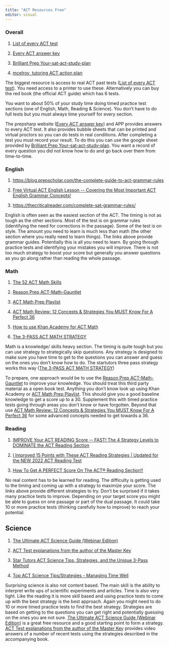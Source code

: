 ```yaml
---
title: "ACT Resources Free"
editor: visual
---
```


### Overall

1.  [List of every ACT test](https://mcelroytutoring.com/lower.php?url=44-official-sat-pdfs-and-82-official-act-pdf-practice-tests-free)

2.  [Every ACT answer key](https://www.prepsharp.com/act-answer-keys/)

3.  [Brilliant Prep Your-sat-act-study-plan](https://learn.brilliantprep.com/p/your-sat-act-study-plan)

4.  [mcelroy  tutoring ACT action plan](https://www.mcelroytutoring.com/blog-post.php?id=1402&title=ACT+Action+Plan%3A+How+to+Study+and+Prepare+for+the+ACT+College+Entrance+Exam)

The biggest resource is access to real ACT past tests ([List of every ACT test](https://mcelroytutoring.com/lower.php?url=44-official-sat-pdfs-and-82-official-act-pdf-practice-tests-free)). You need access to a printer to use these. Alternatively you can buy the red book (the official ACT guide) which has 6 tests.

You want to about 50% of your study time doing timed practice test sections (one of English, Math, Reading & Science). You don't have to do full tests but you must always time yourself for every section.

The prepsharp website ([Every ACT answer key](https://www.prepsharp.com/act-answer-keys/)) and APP provides answers to every ACT test. It also provides bubble sheets that can be printed and virtual proctors so you can do tests in real conditions. After completing a test you must record your result. To do this you can use the google sheet provided by [Brilliant Prep Your-sat-act-study-plan](https://learn.brilliantprep.com/p/your-sat-act-study-plan). You want a record of every question you did not know how to do and go back over them from time-to-time.

### English

1.  <https://blog.prepscholar.com/the-complete-guide-to-act-grammar-rules>

2.  [Free Virtual ACT English Lesson \-- Covering the Most Important ACT English Grammar Concepts!](https://www.youtube.com/watch?v=aG1iEjVZyZY)

3.  <https://thecriticalreader.com/complete-sat-grammar-rules/>

English is often seen as the easiest section of the ACT. The timing is not as tough as the other sections. Most of the test is on grammar rules (identifying the need for corrections in the passage). Some of the test is on style. The amount you need to learn is much less than math (the other section where you really need to learn things). The links above provide grammar guides. Potentially this is all you need to learn. By going through practice tests and identifying your mistakes you will improve. There is not too much strategy to boost your score but generally you answer questions as you go along rather than reading the whole passage.

### Math

1.  [The 52 ACT Math Skills](https://www.youtube.com/playlist?list=PL2AoJMrlAorzqxnsyxAyCrtPjYpTdUiTt)

2.  [Reason Prep ACT-Math-Gauntlet](https://www.scribd.com/document/412819316/ACT-Math-Gauntlet)

3.  [ACT Math Prep Playlist](https://www.youtube.com/playlist?list=PL2ix4u6yN0jJJGYr0zQVsXY0JozcIDWP9)

4.  [ACT Math Review: 12 Concepts & Strategies You MUST Know For A Perfect 36](https://www.youtube.com/watch?v=cU3Ey6daR8c&t=13s)

5.  [How to use Khan Academy for ACT Math](https://netcollegeprep.com/act-prep-khan-academy/)

6.  [The 3-PASS ACT MATH STRATEGY](https://www.youtube.com/watch?v=i3QcEQ7_2Wk)

Math is a knowledge/ skills heavy section. The timing is quite tough but you can use strategy to strategically skip questions. Any strategy is designed to make sure you have time to get to the questions you can answer and guess on the ones you don't know how to do. The startutors three pass strategy works this way ([The 3-PASS ACT MATH STRATEGY](https://www.youtube.com/watch?v=i3QcEQ7_2Wk))

To prepare, one approach would be to use the [Reason Prep ACT-Math-Gauntlet](https://www.scribd.com/document/412819316/ACT-Math-Gauntlet) to improve your knowledge. You should treat this third party material as a open book test. Anything you don't know look up using Khan Academy or [ACT Math Prep Playlist](https://www.youtube.com/playlist?list=PL2ix4u6yN0jJJGYr0zQVsXY0JozcIDWP9). This should give you a good baseline knowledge to get a score up to a 30. Supplement this with timed practice tests going through areas you don't know or have forgotten. Beyond that use [ACT Math Review: 12 Concepts & Strategies You MUST Know For A Perfect 36](https://www.youtube.com/watch?v=cU3Ey6daR8c&t=13s) for some advanced concepts needed to get towards a 36.

### Reading

1.  [IMPROVE Your ACT READING Score \-- FAST! The 4 Strategy Levels to DOMINATE the ACT Reading Section](https://www.youtube.com/watch?v=-Q5ZW0EK25w)

2.  [I Improved 15 Points with These ACT Reading Strategies \| Updated for the NEW 2022 ACT Reading Test](https://www.youtube.com/watch?v=L2KC738sEvI)

3.  [How To Get A PERFECT Score On The ACT® Reading Section!!](https://www.youtube.com/watch?v=_O1T_J3lDbA)

No real content has to be learned for reading. The difficulty is getting used to the timing and coming up with a strategy to maximize your score. The links above provide different strategies to try. Don't be surprised if it takes many practice tests to improve. Depending on your target score you might be able to guess on one passage or part of the dual passage. It could take 10 or more practice tests (thinking carefully how to improve) to reach your potential.

## Science

1.  [The Ultimate ACT Science Guide (Webinar Edition)](https://www.youtube.com/playlist?list=PLOpq-R2ygzqm3ixThIVr4mRxpC3Zga1Kg)

2.  [ACT Test explanations from the author of the Master Key](https://masterkeyactsat.com/act-videos/act-science/)

3.  [Star Tutors ACT Science Tips, Strategies, and the Unique 3-Pass Method](https://www.youtube.com/watch?v=WEYj7KDazvk)

4.  [Top ACT Science Tips/Strategies - Managing Time Well](https://www.youtube.com/watch?v=pv5hOBYP-l0)

Surprising science is also not content based. The main skill is the ability to interpret write ups of scientific experiments and articles. Time is also very tight. Like the reading it is more skill based and using practice tests to come up with the best strategy is the best approach. Again you might need to do 10 or more timed practice tests to find the best strategy. Strategies are based on getting to the questions you can get right and potentially guessing on the ones you are not sure. [The Ultimate ACT Science Guide (Webinar Edition)](https://www.youtube.com/playlist?list=PLOpq-R2ygzqm3ixThIVr4mRxpC3Zga1Kg) is a great free resource and a good starting point to form a strategy. [ACT Test explanations from the author of the Master Key](https://masterkeyactsat.com/act-videos/act-science/) provides video answers of a number of recent tests using the strategies described in the accompanying book.
